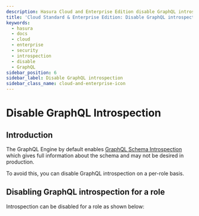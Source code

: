 ```yaml
---
description: Hasura Cloud and Enterprise Edition disable GraphQL introspection
title: 'Cloud Standard & Enterprise Edition: Disable GraphQL introspection'
keywords:
  - hasura
  - docs
  - cloud
  - enterprise
  - security
  - introspection
  - disable
  - GraphQL
sidebar_position: 6
sidebar_label: Disable GraphQL introspection
sidebar_class_name: cloud-and-enterprise-icon
---
```



# Disable GraphQL Introspection

<ProductBadge free standard pro ee self />

## Introduction

The GraphQL Engine by default enables
[GraphQL Schema Introspection](https://spec.graphql.org/June2018/#sec-Schema-Introspection) which gives full information
about the schema and may not be desired in production.

To avoid this, you can disable GraphQL introspection on a per-role basis.

## Disabling GraphQL introspection for a role

Introspection can be disabled for a role as shown below:

<Thumbnail src="/img/security/disable-introspection.png" alt="Hasura Cloud Console Schema Introspection tab" />
